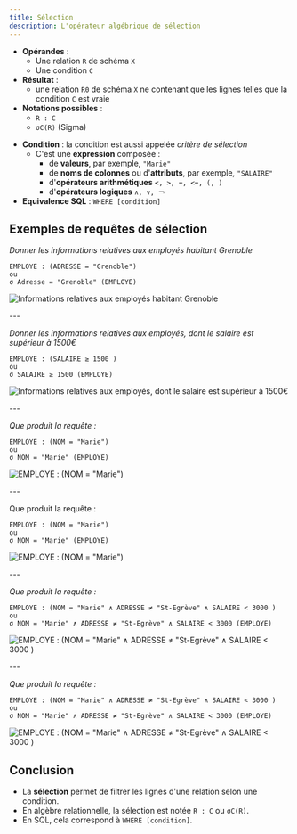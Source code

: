 ```yaml
---
title: Sélection
description: L'opérateur algébrique de sélection
---
```



<Slide title="La sélection">

* **Opérandes** :
    * Une relation `R` de schéma `X`
    * Une condition `C`
* **Résultat** : 
    * une relation `R0` de schéma `X` ne contenant que les lignes telles que la condition `C` est vraie
* **Notations possibles** : 
    * `R : C` 
    * `σC(R)` (Sigma)

</Slide>
<Slide title="La sélection">

* **Condition** : la condition est aussi appelée _critère de sélection_
    * C'est une **expression** composée :
        * de **valeurs**, par exemple, `"Marie"`
        * de **noms de colonnes** ou d'**attributs**, par exemple, `"SALAIRE"`
        * d'**opérateurs arithmétiques** `<, >, =, <=, (, )`
        * d'**opérateurs logiques** `∧, ∨, ￢`
* **Equivalence SQL** : `WHERE [condition]` 

</Slide>

## Exemples de requêtes de sélection

<Slide title="Exemples de requêtes de sélection">

_Donner les informations relatives aux employés habitant Grenoble_

```
EMPLOYE : (ADRESSE = "Grenoble")
ou
σ Adresse = "Grenoble" (EMPLOYE)
```

![Informations relatives aux employés habitant Grenoble](02-selection-01.png)

</Slide>
---
<Slide title="Exemples de requêtes de sélection">

_Donner les informations relatives aux employés, dont le salaire est supérieur à 1500€_

```
EMPLOYE : (SALAIRE ≥ 1500 )
ou
σ SALAIRE ≥ 1500 (EMPLOYE)
```

![Informations relatives aux employés, dont le salaire est supérieur à 1500€](02-selection-02.png)

</Slide>
---
<Slide title="Exemples de requêtes de sélection">

_Que produit la requête :_

```
EMPLOYE : (NOM = "Marie") 
ou 
σ NOM = "Marie" (EMPLOYE)
```

![EMPLOYE : (NOM = "Marie")](02-selection-03.png)

</Slide>
---
<Slide title="Exemples de requêtes de sélection">


Que produit la requête : 

```
EMPLOYE : (NOM = "Marie") 
ou 
σ NOM = "Marie" (EMPLOYE)
```

![EMPLOYE : (NOM = "Marie")](02-selection-04.png)

</Slide>
---
<Slide title="Exemples de requêtes de sélection">

_Que produit la requête :_

```
EMPLOYE : (NOM = "Marie" ∧ ADRESSE ≠ "St-Egrève" ∧ SALAIRE < 3000 )
ou
σ NOM = "Marie" ∧ ADRESSE ≠ "St-Egrève" ∧ SALAIRE < 3000 (EMPLOYE)
```

![EMPLOYE : (NOM = "Marie" ∧ ADRESSE ≠ "St-Egrève" ∧ SALAIRE < 3000 )](02-selection-05.png)

</Slide>
---
<Slide title="Exemples de requêtes de sélection">

_Que produit la requête :_

```
EMPLOYE : (NOM = "Marie" ∧ ADRESSE ≠ "St-Egrève" ∧ SALAIRE < 3000 )
ou
σ NOM = "Marie" ∧ ADRESSE ≠ "St-Egrève" ∧ SALAIRE < 3000 (EMPLOYE)
```

![EMPLOYE : (NOM = "Marie" ∧ ADRESSE ≠ "St-Egrève" ∧ SALAIRE < 3000 )](02-selection-06.png)

</Slide>
<Slide title="La selection">

## Conclusion

* La **sélection** permet de filtrer les lignes d'une relation selon une condition.
* En algèbre relationnelle, la sélection est notée `R : C` ou `σC(R)`.
* En SQL, cela correspond à `WHERE [condition]`.

</Slide>
